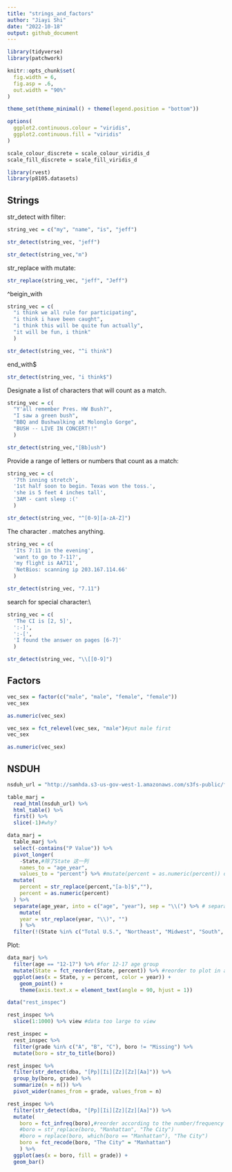 ```yaml
---
title: "strings_and_factors"
author: "Jiayi Shi"
date: "2022-10-18"
output: github_document
---
```


```r
library(tidyverse)
library(patchwork)

knitr::opts_chunk$set(
  fig.width = 6,
  fig.asp = .6,
  out.width = "90%"
)

theme_set(theme_minimal() + theme(legend.position = "bottom"))

options(
  ggplot2.continuous.colour = "viridis",
  ggplot2.continuous.fill = "viridis"
)

scale_colour_discrete = scale_colour_viridis_d
scale_fill_discrete = scale_fill_viridis_d
```

```r
library(rvest)
library(p8105.datasets)
```


## Strings

str_detect with filter:

```r
string_vec = c("my", "name", "is", "jeff")

str_detect(string_vec, "jeff")

str_detect(string_vec,"m")
```

str_replace with mutate:

```r
str_replace(string_vec, "jeff", "Jeff")
```

^beigin_with
```r
string_vec = c(
  "i think we all rule for participating",
  "i think i have been caught",
  "i think this will be quite fun actually",
  "it will be fun, i think"
  )

str_detect(string_vec, "^i think")
```

end_with$
```r
str_detect(string_vec, "i think$")
```

Designate a list of characters that will count as a match.
```r
string_vec = c(
  "Y'all remember Pres. HW Bush?",
  "I saw a green bush",
  "BBQ and Bushwalking at Molonglo Gorge",
  "BUSH -- LIVE IN CONCERT!!"
  )

str_detect(string_vec,"[Bb]ush")
```

Provide a range of letters or numbers that count as a match:
```r
string_vec = c(
  '7th inning stretch',
  '1st half soon to begin. Texas won the toss.',
  'she is 5 feet 4 inches tall',
  '3AM - cant sleep :('
  )

str_detect(string_vec, "^[0-9][a-zA-Z]")
```

The character . matches anything.
```r
string_vec = c(
  'Its 7:11 in the evening',
  'want to go to 7-11?',
  'my flight is AA711',
  'NetBios: scanning ip 203.167.114.66'
  )

str_detect(string_vec, "7.11")
```

search for special character:\\
```r
string_vec = c(
  'The CI is [2, 5]',
  ':-]',
  ':-[',
  'I found the answer on pages [6-7]'
  )

str_detect(string_vec, "\\[[0-9]")
```

## Factors

```r
vec_sex = factor(c("male", "male", "female", "female"))
vec_sex

as.numeric(vec_sex)

vec_sex = fct_relevel(vec_sex, "male")#put male first
vec_sex

as.numeric(vec_sex)
```

## NSDUH

```r
nsduh_url = "http://samhda.s3-us-gov-west-1.amazonaws.com/s3fs-public/field-uploads/2k15StateFiles/NSDUHsaeShortTermCHG2015.html"

table_marj = 
  read_html(nsduh_url) %>% 
  html_table() %>% 
  first() %>%
  slice(-1)#why?
```

```r
data_marj = 
  table_marj %>%
  select(-contains("P Value")) %>%
  pivot_longer(
    -State,#除了State 这一列
    names_to = "age_year", 
    values_to = "percent") %>% #mutate(percent = as.numeric(percent)) does not work
  mutate(
    percent = str_replace(percent,"[a-b]$",""),
    percent = as.numeric(percent)
  ) %>% 
  separate(age_year, into = c("age", "year"), sep = "\\(") %>% # separate by "(", which is a special character
    mutate(
    year = str_replace(year, "\\)", "")
    ) %>%
  filter(!(State %in% c("Total U.S.", "Northeast", "Midwest", "South", "West","District of Columbia")))
```

Plot:
```r
data_marj %>%
  filter(age == "12-17") %>% #for 12-17 age group
  mutate(State = fct_reorder(State, percent)) %>% #reorder to plot in a desired sequence
  ggplot(aes(x = State, y = percent, color = year)) + 
    geom_point() + 
    theme(axis.text.x = element_text(angle = 90, hjust = 1))
```


```r
data("rest_inspec")

rest_inspec %>% 
  slice(1:1000) %>% view #data too large to view
```

```r
rest_inspec =
  rest_inspec %>%
  filter(grade %in% c("A", "B", "C"), boro != "Missing") %>% 
  mutate(boro = str_to_title(boro))
```

```r
rest_inspec %>% 
  filter(str_detect(dba, "[Pp][Ii][Zz][Zz][Aa]")) %>% 
  group_by(boro, grade) %>% 
  summarize(n = n()) %>% 
  pivot_wider(names_from = grade, values_from = n)
```

```r
rest_inspec %>% 
  filter(str_detect(dba, "[Pp][Ii][Zz][Zz][Aa]")) %>%
  mutate(
    boro = fct_infreq(boro),#reorder according to the number/frequency of boro
    #boro = str_replace(boro, "Manhattan", "The City")
    #boro = replace(boro, which(boro == "Manhattan"), "The City")
    boro = fct_recode(boro, "The City" = "Manhattan")
    ) %>%
  ggplot(aes(x = boro, fill = grade)) + 
  geom_bar() 
```

